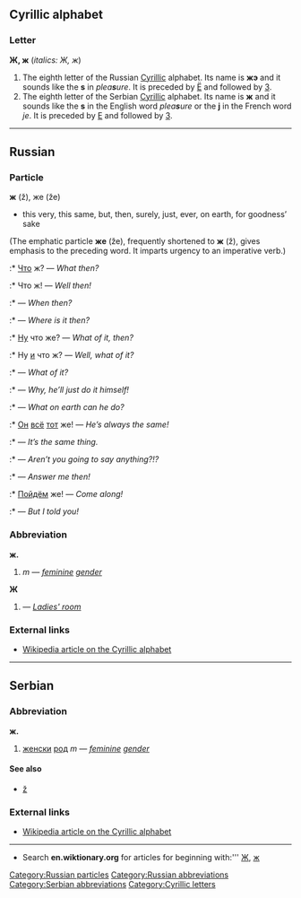 ==Cyrillic alphabet==
===Letter===
'''Ж, ж''' (''italics: Ж, ж'')

#The eighth letter of the Russian [[Cyrillic]] alphabet. Its name is '''жэ''' {{IPAchar|(žɛ)}} and it sounds like the '''s''' in ''plea'''s'''ure''. It is preceded by [[ё|Ё]] and followed by [[з|З]].
#The eighth letter of the Serbian [[Cyrillic]] alphabet. Its name is '''ж''' {{IPAchar|(žɛ)}} and it sounds like the '''s''' in the English word ''plea'''s'''ure'' or the '''j''' in the French word ''je''. It is preceded by [[е|Е]] and followed by [[з|З]].


----

==Russian==
[[Category:Russian particles]]
[[Category:Russian abbreviations]]
===Particle===
'''ж''' (ž), же (že)

* this very, this same, but, then, surely, just, ever, on earth, for goodness’ sake<br>
(The emphatic particle '''же''' (že), frequently shortened to '''ж''' (ž), gives emphasis to the preceding word. It imparts urgency to an imperative verb.)
:* [[Что]] ж? — ''What then?''
:* Что ж! — ''Well then!''
:* {{RUchar|[[когда|Когда́]] же?}} — ''When then?''
:* {{RUchar|[[Где]] же э́то?}} — ''Where is it then?''
:* [[Ну]] что же? — ''What of it, then?''
:* Ну [[и]] что ж? — ''Well, what of it?''
:* {{RUchar|Что ж [[из]] [[этот|э́того]]?}} — ''What of it?''
:* {{RUchar|Что ж, [[он]] [[сам]] э́то [[делать|сде́лает]]!}} — ''Why, he’ll just do it himself!''
:* {{RUchar|Что же [[он|ему́]] [[делать|де́лать]]?}} — ''What on earth can he do?''
:* [[Он]] [[все|всё]] [[тот]] же! — ''He’s always the same!''
:* {{RUchar|Это то́ же [[самый|са́мое]].}} — ''It’s the same thing.''
:* {{RUchar|[[говорить|Говори́те]] же!}} — ''Aren’t you going to say anything?!?''
:* {{RUchar|[[отвечать|Отвеча́йте]] же?}} — ''Answer me then!''
:* [[идти|Пойдём]] же! — ''Come along!''
:* {{RUchar|[[Я]] же [[ты|тебе́]] [[говорить|сказа́л]]!}} — ''But I told you!''

===Abbreviation===
'''ж.'''
#{{RUchar|[[женский|же́нский]] [[род]]}} ''m'' — ''[[feminine]] [[gender]]''

'''Ж'''
#{{RUchar|[[женская|же́нская]] ([[уборная|убо́рная]])}} — ''[[Ladies' room]]''

===External links===
*[[w:Cyrillic alphabet|Wikipedia article on the Cyrillic alphabet]]


----
==Serbian==
===Abbreviation===
'''ж.'''
#[[женски]] [[род]] ''m'' — ''[[feminine]] [[gender]]''
====See also====
*[[ž]]

===External links===
*[[w:Cyrillic alphabet|Wikipedia article on the Cyrillic alphabet]]
[[Category:Serbian abbreviations]]

----

*Search '''en.wiktionary.org''' for articles for beginning with:''' [http://wiktionary.org/w/wiki.phtml?title=Special:Allpages&from=Ж Ж], [http://wiktionary.org/w/wiki.phtml?title=Special:Allpages&from=ж ж]

[[Category:Cyrillic letters]]